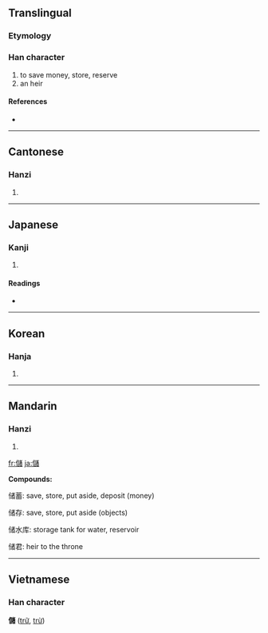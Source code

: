 {{also|储}}
==Translingual==

===Etymology===
{{Han compound|人|諸|c1=s|c2=p|ls=psc}}

===Han character===
{{Han char|rn=9|rad=人|as=16|sn=18|four=2426<sub>0</sub>|canj=人卜口日 (OYRA)|ids=⿰[[亻]][[諸]]}}

# to save money, store, reserve
# an heir

====References====
* {{Han ref|kx=0121.200|dkj=01284|dj=0256.060|hdz=10235.090|uh=5132|ud=20786|bh=C078|bd=49272}}

----

==Cantonese==

===Hanzi===
{{yue-hanzi|jyut=|y=chyu5|sim=储}}

# {{defn|Cantonese}}

----

==Japanese==

===Kanji===
{{ja-kanji|grade=|rs=人16}}

# {{defn|Japanese}}

====Readings====
* {{ja-readings|on=[[ちょ]] (cho)|kun=[[そえ]] (soe), [[たくわえる]] (takuwaeru), [[もうける]] (moukeru)}}

----

==Korean==

===Hanja===
{{ko-hanja|hangeul=저|rv=jeo|mr=chŏ}}

# {{defn|Korean}}

----

==Mandarin==

===Hanzi===
{{cmn-hanzi|sim=储|pin=[[chǔ]] ([[chu3]])|wg=ch'u<sup>3</sup>}}

# {{defn|Mandarin}}

[[fr:儲]]
[[ja:儲]]

'''Compounds:'''

储蓄: save, store, put aside, deposit (money)

储存: save, store, put aside (objects)

储水库: storage tank for water, reservoir

储君: heir to the throne

----

==Vietnamese==
===Han character===
'''儲''' ([[trữ]], [[trừ]])